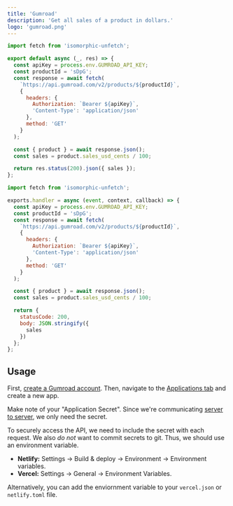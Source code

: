 ```yaml
---
title: 'Gumroad'
description: 'Get all sales of a product in dollars.'
logo: 'gumroad.png'
---
```



<ToggleSwitch />

```js
import fetch from 'isomorphic-unfetch';

export default async (_, res) => {
  const apiKey = process.env.GUMROAD_API_KEY;
  const productId = 'sDpG';
  const response = await fetch(
    `https://api.gumroad.com/v2/products/${productId}`,
    {
      headers: {
        Authorization: `Bearer ${apiKey}`,
        'Content-Type': 'application/json'
      },
      method: 'GET'
    }
  );

  const { product } = await response.json();
  const sales = product.sales_usd_cents / 100;

  return res.status(200).json({ sales });
};
```

```js
import fetch from 'isomorphic-unfetch';

exports.handler = async (event, context, callback) => {
  const apiKey = process.env.GUMROAD_API_KEY;
  const productId = 'sDpG';
  const response = await fetch(
    `https://api.gumroad.com/v2/products/${productId}`,
    {
      headers: {
        Authorization: `Bearer ${apiKey}`,
        'Content-Type': 'application/json'
      },
      method: 'GET'
    }
  );

  const { product } = await response.json();
  const sales = product.sales_usd_cents / 100;

  return {
    statusCode: 200,
    body: JSON.stringify({
      sales
    })
  };
};
```

## Usage

<Step number={1} title="Create Gumroad Account" />

First, [create a Gumroad account](https://gumroad.com/). Then, navigate to the [Applications tab](https://gumroad.com/settings/authorized_applications) and create a new app.

<Step number={2} title="Save Application Secret" />

Make note of your "Application Secret". Since we're communicating [server to server](https://developers.google.com/identity/protocols/oauth2/service-account), we only need the secret.

<Step number={3} title="Add Environment Variable" />

To securely access the API, we need to include the secret with each request.
We also _do not_ want to commit secrets to git. Thus, we should use an environment variable.

- **Netlify:** Settings -> Build & deploy -> Environment -> Environment variables.
- **Vercel:** Settings -> General -> Environment Variables.

Alternatively, you can add the enviornment variable to your `vercel.json` or `netlify.toml` file.
